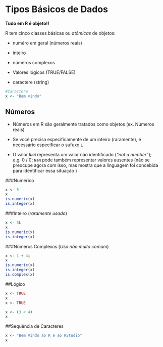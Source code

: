 

# Tipos Básicos de Dados 
__Tudo em R é objeto!!__

R tem cinco classes básicas ou *atômicas* de objetos:

- numéro em geral (números reais)

- inteiro

- números complexos 

- Valores lógicos (TRUE/FALSE)

- caractere (string)

```r
#Caractere
x <- "Bem vindo"
```

## Números

-   Números em R são geralmente tratados como objetos (ex. Números reais)

-   Se você precisa especificamente de um inteiro (raramente), é necessário especificar o sufuxo ```L```

-   O valor ```NaN``` representa um valor não identificado (*"not a number"*);
      e.g. 0 / 0; ```NaN``` pode também representar valores ausentes (não se preocupe agora com isso, mas mostra
      que a linguagem foi concebida para identificar essa situação )

###Numérico
```r
x <- 5
x
is.numeric(x)
is.integer(x)
```

###Inteiro (_raramente usado_)
```r
x <- 5L
x
is.numeric(x)
is.integer(x)
```
###Números Complexos (_Uso não muito comum_)
```r
x <- 1 + 4i
x
is.numeric(x)
is.integer(x)
is.complex(x)
```

##Lógico
```r
x <- TRUE
x
x <- TRUE

x <- (3 < 4)
x
```

##Sequência de Caracteres
```r
x <- "Bem Vindo ao R e ao RStudio"
x
```


